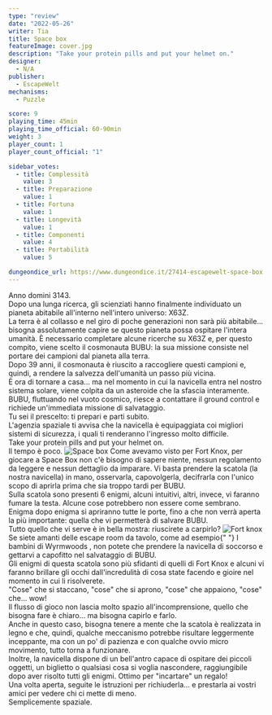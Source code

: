 ```yaml
---
type: "review"
date: "2022-05-26"
writer: Tia
title: Space box
featureImage: cover.jpg
description: "Take your protein pills and put your helmet on."
designer:
  - N/A
publisher:
  - EscapeWelt
mechanisms:
  - Puzzle

score: 9
playing_time: 45min
playing_time_official: 60-90min
weight: 3
player_count: 1
player_count_official: "1"

sidebar_votes:
  - title: Complessità
    value: 3
  - title: Preparazione
    value: 1
  - title: Fortuna
    value: 1
  - title: Longevità
    value: 1
  - title: Componenti
    value: 4
  - title: Portabilità
    value: 5

dungeondice_url: https://www.dungeondice.it/27414-escapewelt-space-box.html
---
```


<Setting>
  Anno domini 3143. <br />
  Dopo una lunga ricerca, gli scienziati hanno finalmente individuato un pianeta
  abitabile all'interno nell'intero universo: X63Z. <br />
  La terra è al collasso e nel giro di poche generazioni non sarà più
  abitabile... bisogna assolutamente capire se questo pianeta possa ospitare
  l'intera umanità. È necessario completare alcune ricerche su X63Z e, per
  questo compito, viene scelto il cosmonauta BUBU: la sua missione consiste nel
  portare dei campioni dal pianeta alla terra. <br />
  Dopo 39 anni, il cosmonauta è riuscito a raccogliere questi campioni e, quindi,
  a rendere la salvezza dell'umanità un passo più vicina.
  <br />
  È ora di tornare a casa... ma nel momento in cui la navicella entra nel nostro
  sistema solare, viene colpita da un asteroide che la sfascia interamente. <br />
  BUBU, fluttuando nel vuoto cosmico, riesce a contattare il ground control e
  richiede un'immediata missione di salvataggio. <br />
  Tu sei il prescelto: ti prepari e parti subito. <br />
  L'agenzia spaziale ti avvisa che la navicella è equipaggiata coi migliori
  sistemi di sicurezza, i quali ti renderanno l'ingresso molto difficile.
  <br />
  Take your protein pills and put your helmet on.
  <br />
  Il tempo è poco.
</Setting>

<img src="./game1.jpg?t=1" alt="Space box" />

<Rules>
  Come avevamo visto per <Link to="/reviews/fort-knox">Fort Knox</Link>, per
  giocare a Space Box non c'è bisogno di sapere niente, nessun regolamento da
  leggere e nessun dettaglio da imparare. Vi basta prendere la scatola (la
  nostra navicella) in mano, osservarla, capovolgerla, decifrarla con l'unico
  scopo di aprirla prima che sia troppo tardi per BUBU. <br />
  Sulla scatola sono presenti 6 enigmi, alcuni intuitivi, altri, invece, vi faranno
  fumare la testa. Alcune cose potrebbero non essere come sembrano. Enigma dopo enigma
  si apriranno tutte le porte, fino a che non verrà aperta la più importante: quella
  che vi permetterà di salvare BUBU.
  <br />
  Tutto quello che vi serve è in bella mostra: riuscirete a carpirlo?
</Rules>

<img src="./game2.jpg" alt="Fort knox" />

<Feedback>
  Se siete amanti delle escape room da tavolo, come ad esempio{" "}
  <Link to="/reviews/escape-tales-i-bambini-di-wyrmwoods/">
    I bambini di Wyrmwoods
  </Link>
  , non potete che prendere la navicella di soccorso e gettarvi a capofitto nel salvataggio
  di BUBU.
  <br />
  Gli enigmi di questa scatola sono più sfidanti di quelli di <Link to="/reviews/fort-knox">
    Fort Knox
  </Link> e alcuni vi faranno brillare gli occhi dall'incredulità di cosa state facendo
  e gioire nel momento in cui li risolverete. <br />
  "Cose" che si staccano, "cose" che si aprono, "cose" che appaiono, "cose"
  che... wow! <br />
  Il flusso di gioco non lascia molto spazio all'incomprensione, quello che bisogna
  fare è chiaro... ma bisogna capirlo e farlo.
  <br />
  Anche in questo caso, bisogna tenere a mente che la scatola è realizzata in legno
  e che, quindi, qualche meccanismo potrebbe risultare leggermente inceppante, ma
  con un po' di pazienza e con qualche ovvio micro movimento, tutto torna a funzionare.
  <br />
  Inoltre, la navicella dispone di un bell'antro capace di ospitare dei piccoli oggetti,
  un biglietto o qualsiasi cosa si voglia nascondere, raggiungibile dopo aver risolto
  tutti gli enigmi. Ottimo per "incartare" un regalo!
  <br />
  Una volta aperta, seguite le istruzioni per richiuderla... e prestarla ai vostri
  amici per vedere chi ci mette di meno.
  <br />
  Semplicemente spaziale.
</Feedback>

<Instagram id="CeBK0SBoVlj" />

<RandomLink
  title="Space Box"
  link="https://it.escapewelt.com/shop/space-box-escape-room-in-einer-box/"
  discount="dudexpress10"
/>
